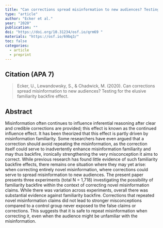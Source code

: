 ```yaml
---
title: "Can corrections spread misinformation to new audiences? Testing for the elusive familiarity backfire effect."
type: "article"
author: "Ecker et al."
year: "2020"
publication: ""
doi: "https://doi.org/10.31234/osf.io/qrm69 "
materials: "https://osf.io/69bq3/"
toc: false
categories:
  - article
  - preprint
---
```


## Citation (APA 7)

> Ecker, U., Lewandowsky, S., & Chadwick, M. (2020). Can corrections spread misinformation to new audiences? Testing for the elusive familiarity backfire effect.

## Abstract

Misinformation often continues to influence inferential reasoning after clear and credible corrections are provided; this effect is known as the continued influence effect. It has been theorized that this effect is partly driven by misinformation familiarity. Some researchers have even argued that a correction should avoid repeating the misinformation, as the correction itself could serve to inadvertently enhance misinformation familiarity and may thus backfire, ironically strengthening the very misconception it aims to correct. While previous research has found little evidence of such familiarity backfire effects, there remains one situation where they may yet arise: when correcting entirely novel misinformation, where corrections could serve to spread misinformation to new audiences. The present paper presents three experiments (total N = 1,718) investigating the possibility of familiarity backfire within the context of correcting novel misinformation claims. While there was variation across experiments, overall there was substantial evidence against familiarity backfire. Corrections that repeated novel misinformation claims did not lead to stronger misconceptions compared to a control group never exposed to the false claims or corrections. This suggests that it is safe to repeat misinformation when correcting it, even when the audience might be unfamiliar with the misinformation.